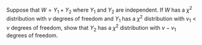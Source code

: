 Suppose that $W = Y_1 + Y_2$ where $Y_1$ and $Y_2$ are independent.
If $W$ has a $\chi^2$ distribution with $\nu$ degrees of freedom and $Y_1$ has a $\chi^2$ distribution with $\nu_1 < \nu$ degrees of freedom, show that $Y_2$ has a $\chi^2$ distribution with $\nu - \nu_1$ degrees of freedom.
